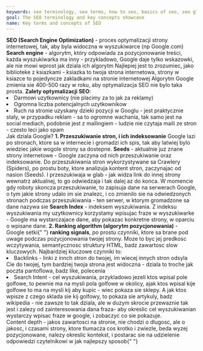 ```yaml
---
keywords: seo terminology, seo terms, how to seo, basics of seo, seo glossary, seo essentials
goal: The SEO terminology and key concepts showcase
name: Key terms and concepts of SEO
---
```


<Prelude label="Podstawy">
  <M>
    <B>SEO (Search Engine Optimization)</B> - proces optymalizacji strony
    internetowej, tak, aby byla widoczna w wyszukiwarce (np Google.com)
  </M>
  <M>
    <B>Search engine</B> - algorytm, który odpowiada za pozycjonowanie treści,
    każda wyszukiwarka ma inny - przykladowo, Google daje tylko wskazowki, ale
    nie mowi wprost jak dziala ich algorytm
  </M>
  <M>
    Najlepiej jest to zrozumiec, jako biblioteke z ksiazkami - ksiazka to twoja
    strona internetowa, strony w ksiazce to pojedyncze zakladkami na stronie
    internetowej
  </M>
  <M>
    Algorytm Google zmienia sie 400-500 razy w roku, aby optymalizacja SEO nie
    bylo taka prosta.
  </M>
  <M>
    <B>Zalety optymalizacji SEO</B>:
  </M>
  <L>
    <Li>Darmowi uzytkownicy (nie placimy za to jak za reklamy)</Li>
    <Li>Ogromna liczba potencjalnych uzytkownikow</Li>
    <Li>
      Ruch na stronie uzyskany dzieki pozycji w Googlu - jest praktycznie staly,
      w przypadku reklam - sa to ogromne wachania, tak samo jest na social
      mediach, podobnie jest z mailingiem - ludzie nie czytaja maili ze stron -
      czesto leci jako spam
    </Li>
  </L>
</Prelude>

<Section>
  <XL>Jak dziala Google?</XL>
  <M>
    <B>1. Przeszukiwanie stron, i ich indeksowanie</B>
    Google lazi po stronach, ktore sa w internecie i gromadzi ich spis, tak aby latwiej
    bylo wiedziec jakie wogole strony sa dostepne.
  </M>
  <M>
    <M>
      <B>Seeds</B> - aktualnie juz znane strony internetowe - Google zaczyna od
      nich przeszukiwanie oraz indeksowanie. Do przeszukiwania stron
      wykorzystywane sa Crawlery (Spiders), po prostu boty, ktore analizuja
      kontent stron, zaczynajac od nasion (Seeds). I przeszukiwaja w glab - jak
      widza link do innej strony wewnatrz aktualnej, to go odwiedzaja i tak
      dalej az do konca.
    </M>
  </M>
  <M>
    W momencie gdy roboty skoncza przeszukiwanie, to zapisuja dane na serwerach
    Google, o tym jakie strony udalo im sie znalezc, i co zmienilo sie na
    odwiedzonych stronach podczas przeszukiwania - ten serwer, w ktorym
    gromadzone sa dane nazywa sie <B>Search Index</B> - indeksem wyszukiwania.
  </M>
  <M>
    Z indeksu wyszukiwania my uzytkownicy korzystamy wpisujac fraze w
    wyszukiwarke - Google ma wystarczajace dane, aby pokazac konkretne strony, w
    oparciu o wpisane dane.
  </M>

  <M>
    <B>2. Ranking algorithm (algorytm pozycjonowania)</B> - Google setki{" "}
    <B>ranking signals</B>, po prostu czynniki, ktore sa brane pod uwage podczas
    pozycjonowania twojej strony. Moze to byc jej predkosc wczytywania,
    semantycznosc struktury HTML, badz zawartosc slow kluczowych.
  </M>
  <M>Najbardziej kluczowe czynniki to: </M>
  <L>
    <Li>
      Backlinks - linki z innch stron do twojej, im wiecej innych stron odsyla
      Cie do twojej, tym bardziej twoja strona jest widoczna - dziala to troche
      jak poczta pantoflowa, badz like, polecenia
    </Li>
    <Li>
      Search Intent - cel wyszukiwania, przykladowo jezeli ktos wpisal pole
      golfowe, to pewnie ma na mysli pola golfowe w okolicy, ajak ktos wpisal
      kije golfowe to ma na mysli kij aby kupic - wiec pokaza sie sklepy. A jak
      ktos wpisze z czego sklada sie kij golfowy, to pokaza sie artykuly, badz
      wikipedia - nie zawsze to tak dziala, ale w duzym skrocie przewaznie tak
      jest i zalezy od zainteresowania dana fraza- aby okreslic cel
      wyszukiwanian wystarczy wpisac fraze w google, i zobaczyc co sie pokazuje.
    </Li>
  </L>
  <L>
    Content depth - jakos zawartosci na stronie, nie chodzi o dlugosc, ale o
    jakosc, i czasami strony, ktore tlumacza cos krotko i zwiezle, beda wyzej
    pozycjonowane, nalezy okreslic kontekst, i postarac sie na udzielenie
    odpowiedzi czytelnikowi w jak najlepszy sposob{" "}
  </L>
</Section>
